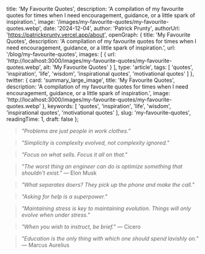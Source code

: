 
  title: 'My Favourite Quotes',
  description: 'A compilation of my favourite quotes for times when I need encouragement, guidance, or a little spark of inspiration.',
  image: '/images/my-favourite-quotes/my-favourite-quotes.webp',
  date: '2024-12-04',
  author: 'Patrick Prunty',
  authorUrl: 'https://patrickprunty.vercel.app/about',
  openGraph: {
    title: 'My Favourite Quotes',
    description: 'A compilation of my favourite quotes for times when I need encouragement, guidance, or a little spark of inspiration.',
    url: '/blog/my-favourite-quotes',
    images: [
      {
        url: 'http://localhost:3000/images/my-favourite-quotes/my-favourite-quotes.webp',
        alt: 'My Favourite Quotes'
      }
    ],
    type: 'article',
    tags: [
      'quotes',
      'inspiration',
      'life',
      'wisdom',
      'inspirational quotes',
      'motivational quotes'
    ]
  },
  twitter: {
    card: 'summary_large_image',
    title: 'My Favourite Quotes',
    description: 'A compilation of my favourite quotes for times when I need encouragement, guidance, or a little spark of inspiration.',
    image: 'http://localhost:3000/images/my-favourite-quotes/my-favourite-quotes.webp'
  },
  keywords: [
    'quotes',
    'inspiration',
    'life',
    'wisdom',
    'inspirational quotes',
    'motivational quotes'
  ],
  slug: 'my-favourite-quotes',
  readingTime: 1,
  draft: false
};

> *"Problems are just people in work clothes."*

> *"Simplicity is complexity evolved, not complexity ignored."*

> *"Focus on what sells. Focus it all on that."*

> *"The worst thing an engineer can do is optimize something that shouldn't exist."* — Elon Musk

> *"What separates doers? They pick up the phone and make the call."*

> *"Asking for help is a superpower."*

> *"Maintaining stress is key to maintaining evolution. Things will only evolve when under stress."*

> *"When you wish to instruct, be brief."* — Cicero

> *"Education is the only thing with which one should spend lavishly on."* — Marcus Aurelius